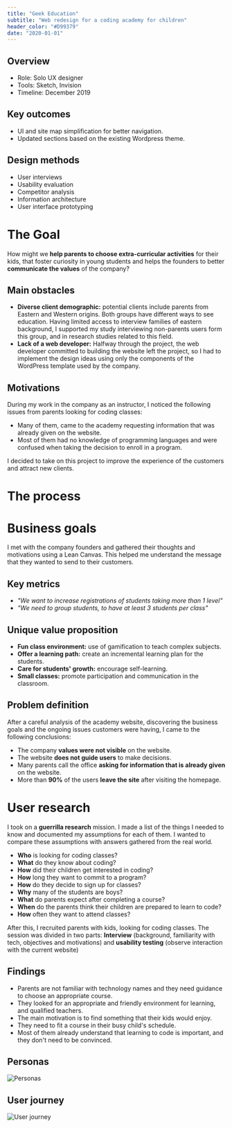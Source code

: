 ```yaml
---
title: "Geek Education"
subtitle: "Web redesign for a coding academy for children"
header_color: "#D99379"
date: "2020-01-01"
---
```


<ScrollableImage src="../images/geek-education/geek-site.png" />

<TextColumns>
<TextColumn>

## Overview

- Role: Solo UX designer
- Tools: Sketch, Invision
- Timeline: December 2019

</TextColumn>
<TextColumn>

## Key outcomes

- UI and site map simplification for better navigation.
- Updated sections based on the existing Wordpress theme.

</TextColumn>
<TextColumn>

## Design methods

- User interviews
- Usability evaluation
- Competitor analysis
- Information architecture
- User interface prototyping

</TextColumn>
</TextColumns>

# The Goal

<TwoColumns>

<TwoColumnsImage src="../images/geek-education/goal.jpg" />

<TwoColumnsText>

How might we **help parents to choose extra-curricular activities** for their kids, that foster curiosity in young students and helps the founders to better **communicate the values** of the company?

</TwoColumnsText>
</TwoColumns>

## Main obstacles

- **Diverse client demographic:** potential clients include parents from Eastern and Western origins. Both groups have different ways to see education. Having limited access to interview families of eastern background, I supported my study interviewing non-parents users form this group, and in research studies related to this field.
- **Lack of a web developer:** Halfway through the project, the web developer committed to building the website left the project, so I had to implement the design ideas using only the components of the WordPress template used by the company.

## Motivations

During my work in the company as an instructor, I noticed the following issues from parents looking for coding classes:

- Many of them, came to the academy requesting information that was already given on the website.
- Most of them had no knowledge of programming languages and were confused when taking the decision to enroll in a program.

I decided to take on this project to improve the experience of the customers and attract new clients.

<StickyNavigationHeader>

# The process

</StickyNavigationHeader>

<StickyNavigation>

<StickyNavigationSection name="Discover business goals">

# Business goals

I met with the company founders and gathered their thoughts and motivations using a Lean Canvas. This helped me understand the message that they wanted to send to their customers.

## Key metrics

- _"We want to increase registrations of students taking more than 1 level"_
- _"We need to group students, to have at least 3 students per class"_

## Unique value proposition

- **Fun class environment:** use of gamification to teach complex subjects.
- **Offer a learning path:** create an incremental learning plan for the students.
- **Care for students' growth:** encourage self-learning.
- **Small classes:** promote participation and communication in the classroom.

## Problem definition

After a careful analysis of the academy website, discovering the business goals and the ongoing issues customers were having, I came to the following conclusions:

- The company **values were not visible** on the website.
- The website **does not guide users** to make decisions.
- Many parents call the office **asking for information that is already given** on the website.
- More than **90%** of the users **leave the site** after visiting the homepage.

</StickyNavigationSection>

<StickyNavigationSection name="User research">

# User research

I took on a **guerrilla research** mission. I made a list of the things I needed to know and documented my assumptions for each of them. I wanted to compare these assumptions with answers gathered from the real world.

<TwoColumns>

<TwoColumnsImage src="../images/geek-education/user-research.jpg" />

<TwoColumnsText>

- **Who** is looking for coding classes?
- **What** do they know about coding?
- **How** did their children get interested in coding?
- **How** long they want to commit to a program?
- **How** do they decide to sign up for classes?
- **Why** many of the students are boys?
- **What** do parents expect after completing a course?
- **When** do the parents think their children are prepared to learn to code?
- **How** often they want to attend classes?

</TwoColumnsText>
</TwoColumns>

After this, I recruited parents with kids, looking for coding classes. The session was divided in two parts: **Interview** (background, familiarity with tech, objectives and motivations) and **usability testing** (observe interaction with the current website)

## Findings

- Parents are not familiar with technology names and they need guidance to choose an appropriate course.
- They looked for an appropriate and friendly environment for learning, and qualified teachers.
- The main motivation is to find something that their kids would enjoy.
- They need to fit a course in their busy child's schedule.
- Most of them already understand that learning to code is important, and they don't need to be convinced.

## Personas

![Personas](../images/geek-education/personas.png)

## User journey

![User journey](../images/geek-education/user-journey.png)

</StickyNavigationSection>

</StickyNavigation>

